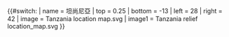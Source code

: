 {{#switch:{{{1}}}
| name   = 坦尚尼亞
| top    = 0.25
| bottom = -13
| left   = 28
| right  = 42
| image  = Tanzania location map.svg
| image1 = Tanzania relief location_map.svg
}}<noinclude>{{Location map/Info|Tanzania}}
{{Documentation}}</noinclude>
